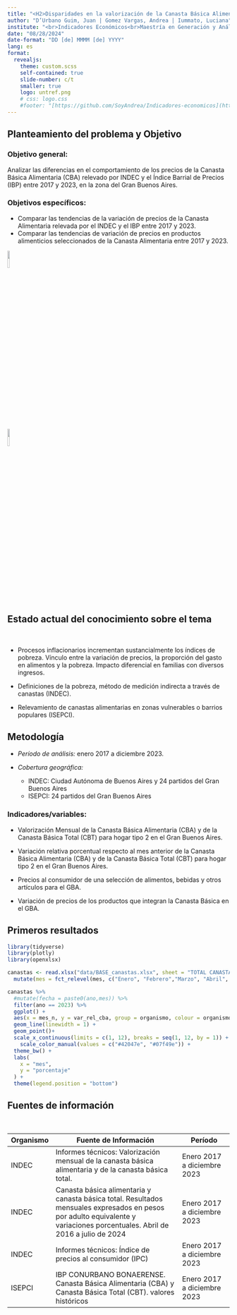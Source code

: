 ```yaml
---
title: "<H2>Disparidades en la valorización de la Canasta Básica Alimentaria relevada por el INDEC y el Índice Barrial de Precios en el Gran Buenos Aires entre 2017 y 2023.</H2>"
author: "D’Urbano Guim, Juan | Gomez Vargas, Andrea | Iummato, Luciana"
institute: "<br>Indicadores Económicos<br>Maestría en Generación y Análisis de Información Estadística<br> UNTREF"
date: "08/28/2024"
date-format: "DD [de] MMMM [de] YYYY"
lang: es
format: 
  revealjs: 
    theme: custom.scss
    self-contained: true
    slide-number: c/t
    smaller: true
    logo: untref.png
    # css: logo.css
    #footer: "[https://github.com/SoyAndrea/Indicadores-economicos](https://github.com/SoyAndrea/Indicadores-economicos)"
---
```


## Planteamiento del problema y Objetivo

### Objetivo general:
Analizar las diferencias en el comportamiento de los precios de la Canasta Básica Alimentaria (CBA) relevado por INDEC y el Índice Barrial de Precios (IBP) entre 2017 y 2023, en la zona del Gran Buenos Aires.
<br>

### Objetivos específicos:
- Comparar las tendencias de la variación de precios de la Canasta Alimentaria relevada por el INDEC y el IBP entre 2017 y 2023.
- Comparar las tendencias de variación de precios en productos alimenticios seleccionados de la Canasta Alimentaria  entre 2017 y 2023.



![](https://isepci.org.ar/wp-content/uploads/2020/04/ibp-footer.png){width="10%" fig-align="center"} 

![](https://upload.wikimedia.org/wikipedia/commons/6/64/Logo_Indec.png){width="10%" fig-align="center"}





## Estado actual del conocimiento sobre el tema
<br>

- Procesos inflacionarios incrementan sustancialmente los índices de pobreza. Vínculo entre la variación de precios, la proporción del gasto en alimentos y la pobreza. Impacto diferencial en familias con diversos ingresos.


- Definiciones de la pobreza, método de medición indirecta a través de canastas (INDEC).


- Relevamiento de canastas alimentarias en zonas vulnerables o barrios populares (ISEPCI).


## Metodología 

- *Período de análisis:* enero 2017 a diciembre 2023.
- *Cobertura geográfica:* 

    - INDEC: Ciudad Autónoma de Buenos Aires y 24 partidos del Gran Buenos            Aires 
    - ISEPCI: 24 partidos del Gran Buenos Aires

###  Indicadores/variables:
- Valorización Mensual de la Canasta Básica Alimentaria (CBA) y de la Canasta Básica Total (CBT) para hogar tipo 2 en el Gran Buenos Aires. 

- Variación relativa porcentual respecto al mes anterior de la Canasta Básica Alimentaria (CBA) y de la Canasta Básica Total (CBT) para hogar tipo 2 en el Gran Buenos Aires. 

- Precios al consumidor de una selección de alimentos, bebidas y otros artículos para el GBA. 

- Variación de precios de los productos que integran la Canasta Básica en el GBA.


## Primeros resultados

```r
library(tidyverse)
library(plotly)
library(openxlsx)

canastas <- read.xlsx("data/BASE_canastas.xlsx", sheet = "TOTAL CANASTAS") %>% 
  mutate(mes = fct_relevel(mes, c("Enero", "Febrero","Marzo", "Abril", "Mayo", "Junio", "Julio", "Agosto", "Septiembre", "Octubre", "Noviembre", "Diciembre")))

canastas %>% 
  #mutate(fecha = paste0(ano,mes)) %>% 
  filter(ano == 2023) %>% 
  ggplot() +
  aes(x = mes_n, y = var_rel_cba, group = organismo, colour = organismo) +
  geom_line(linewidth = 1) +
  geom_point()+
  scale_x_continuous(limits = c(1, 12), breaks = seq(1, 12, by = 1)) + 
    scale_color_manual(values = c("#42047e", "#07f49e")) +
  theme_bw() +
  labs(
    x = "mes",
    y = "porcentaje"
  ) +
  theme(legend.position = "bottom")
```


## Fuentes de información
<br>

| Organismo            | Fuente de Información   | Período | 
|------- |----------------------|---------|
| INDEC  | Informes técnicos: Valorización mensual de la canasta básica alimentaria y de la canasta básica total.    | Enero 2017 a diciembre 2023 | 
| INDEC         | Canasta básica alimentaria y canasta básica total. Resultados mensuales expresados en pesos por adulto equivalente y variaciones porcentuales. Abril de 2016 a julio de 2024       | Enero 2017 a diciembre 2023 | 
| INDEC | Informes técnicos: Índice de precios al consumidor (IPC) | Enero 2017 a diciembre 2023 | 
| ISEPCI    | IBP CONURBANO BONAERENSE. Canasta Básica Alimentaria (CBA) y Canasta Básica Total (CBT). valores históricos  | Enero 2017 a diciembre 2023 | 


